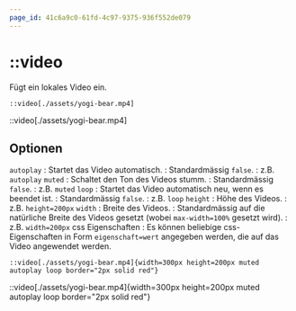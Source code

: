 ```yaml
---
page_id: 41c6a9c0-61fd-4c97-9375-936f552de079
---
```



# ::video

Fügt ein lokales Video ein.

```mdx
::video[./assets/yogi-bear.mp4]
```

<BrowserWindow>::video[./assets/yogi-bear.mp4]</BrowserWindow>

## Optionen

`autoplay` : Startet das Video automatisch. : Standardmässig `false`. : z.B. `autoplay` `muted` : Schaltet den Ton des Videos stumm. : Standardmässig `false`. : z.B. `muted` `loop` : Startet das Video automatisch neu, wenn es beendet ist. : Standardmässig `false`. : z.B. `loop` `height` : Höhe des Videos. : z.B. `height=200px` `width` : Breite des Videos. : Standardmässig auf die natürliche Breite des Videos gesetzt (wobei `max-width=100%` gesetzt wird). : z.B. `width=200px` css Eigenschaften : Es können beliebige css-Eigenschaften in Form `eigenschaft=wert` angegeben werden, die auf das Video angewendet werden.

```mdx
::video[./assets/yogi-bear.mp4]{width=300px height=200px muted autoplay loop border="2px solid red"}
```

<BrowserWindow>
::video[./assets/yogi-bear.mp4]{width=300px height=200px muted autoplay loop border="2px solid red"}
</BrowserWindow>
